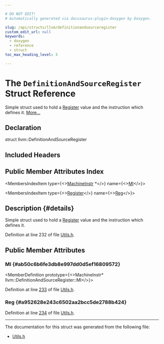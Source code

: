 ```yaml
---

# DO NOT EDIT!
# Automatically generated via docusaurus-plugin-doxygen by Doxygen.

slug: /api/structs/llvm/definitionandsourceregister
custom_edit_url: null
keywords:
  - doxygen
  - reference
  - struct
toc_max_heading_level: 3

---
```





# The `DefinitionAndSourceRegister` Struct Reference

<DoxygenPage pluginConfig={pluginConfig}>

Simple struct used to hold a <a href="/docs/api/classes/llvm/register">Register</a> value and the instruction which defines it. <a href="#details">More...</a>

## Declaration

<CodeBlock>struct llvm::DefinitionAndSourceRegister</CodeBlock>

## Included Headers

<IncludesList>
<IncludesListItem
  filePath="llvm/CodeGen/GlobalISel/Utils.h"
  permalink="/docs/api/files/include/include/llvm/include/llvm/codegen/include/llvm/codegen/globalisel/utils-h"
  isLocal="true" />
</IncludesList>

## Public Member Attributes Index

<MembersIndex>

<MembersIndexItem
  type={<><a href="/docs/api/classes/llvm/machineinstr">MachineInstr</a> &#42;</>}
  name={<><a href="#ab50c6b6fe3db8e997dd0d5ef16809572">MI</a></>}>
</MembersIndexItem>

<MembersIndexItem
  type={<><a href="/docs/api/classes/llvm/register">Register</a></>}
  name={<><a href="#a952628e243c6502aa2bcc5de2788b424">Reg</a></>}>
</MembersIndexItem>

</MembersIndex>

## Description {#details}

Simple struct used to hold a <a href="/docs/api/classes/llvm/register">Register</a> value and the instruction which defines it.

Definition at line 232 of file <a href="/docs/api/files/include/include/llvm/include/llvm/codegen/include/llvm/codegen/globalisel/utils-h">Utils.h</a>.

<SectionDefinition>

## Public Member Attributes

### MI {#ab50c6b6fe3db8e997dd0d5ef16809572}

<MemberDefinition
  prototype={<>MachineInstr&#42; llvm::DefinitionAndSourceRegister::MI</>}>

Definition at line <a href="/docs/api/files/include/include/llvm/include/llvm/codegen/include/llvm/codegen/globalisel/utils-h/#l00233">233</a> of file <a href="/docs/api/files/include/include/llvm/include/llvm/codegen/include/llvm/codegen/globalisel/utils-h">Utils.h</a>.
</MemberDefinition>

### Reg {#a952628e243c6502aa2bcc5de2788b424}

<MemberDefinition
  prototype="Register llvm::DefinitionAndSourceRegister::Reg">

Definition at line <a href="/docs/api/files/include/include/llvm/include/llvm/codegen/include/llvm/codegen/globalisel/utils-h/#l00234">234</a> of file <a href="/docs/api/files/include/include/llvm/include/llvm/codegen/include/llvm/codegen/globalisel/utils-h">Utils.h</a>.
</MemberDefinition>

</SectionDefinition>

<hr/>

The documentation for this struct was generated from the following file:

<ul>
<li><a href="/docs/api/files/include/include/llvm/include/llvm/codegen/include/llvm/codegen/globalisel/utils-h">Utils.h</a></li>
</ul>

</DoxygenPage>
